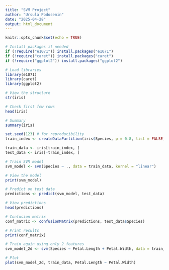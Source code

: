 ```yaml
---
title: "SVM Project"
author: "Ursula Podosenin"
date: "2025-04-28"
output: html_document
---
```


```r
knitr::opts_chunk$set(echo = TRUE)
```

```r

# Install packages if needed
if (!require("e1071")) install.packages("e1071")
if (!require("caret")) install.packages("caret")
if (!require("ggplot2")) install.packages("ggplot2")

# Load libraries
library(e1071)
library(caret)
library(ggplot2)

```

```r

# View the structure
str(iris)

# Check first few rows
head(iris)

# Summary
summary(iris)

```

```r

set.seed(123) # for reproducibility
train_index <- createDataPartition(iris$Species, p = 0.8, list = FALSE)

train_data <- iris[train_index, ]
test_data <- iris[-train_index, ]

```

```r

# Train SVM model
svm_model <- svm(Species ~ ., data = train_data, kernel = "linear")

# View the model
print(svm_model)

```

```r

# Predict on test data
predictions <- predict(svm_model, test_data)

# View predictions
head(predictions)

```

```r
# Confusion matrix
conf_matrix <- confusionMatrix(predictions, test_data$Species)

# Print results
print(conf_matrix)

```

```r

# Train again using only 2 features
svm_model_2d <- svm(Species ~ Petal.Length + Petal.Width, data = train_data, kernel = "linear")

# Plot
plot(svm_model_2d, train_data, Petal.Length ~ Petal.Width)

```

